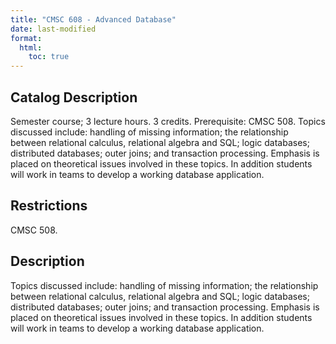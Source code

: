 ```yaml
---
title: "CMSC 608 - Advanced Database"
date: last-modified
format:
  html:
    toc: true
---
```


## Catalog Description

Semester course; 3 lecture hours. 3 credits. Prerequisite: CMSC 508. Topics discussed include: handling of missing information; the relationship between relational calculus, relational algebra and SQL; logic databases; distributed databases; outer joins; and transaction processing. Emphasis is placed on theoretical issues involved in these topics. In addition students will work in teams to develop a working database application.


## Restrictions
 
CMSC 508.

## Description

Topics discussed include: handling of missing information; the relationship between relational calculus, relational algebra and SQL; logic databases; distributed databases; outer joins; and transaction processing. Emphasis is placed on theoretical issues involved in these topics. In addition students will work in teams to develop a working database application.


